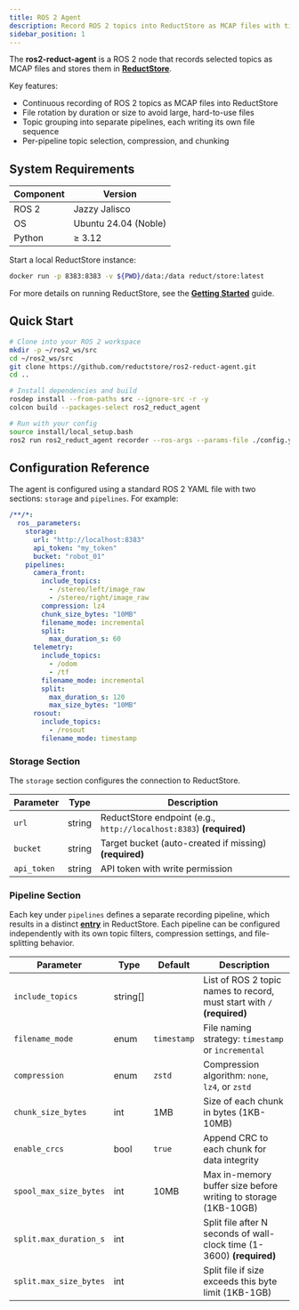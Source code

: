 ```yaml
---
title: ROS 2 Agent
description: Record ROS 2 topics into ReductStore as MCAP files with time-based indexing, labels, and compression.
sidebar_position: 1
---
```


<head>
  <link rel="canonical" href="https://www.reduct.store/docs/integrations" />
</head>

The **ros2-reduct-agent** is a ROS 2 node that records selected topics as MCAP files and stores them in [**ReductStore**](/).

Key features:

- Continuous recording of ROS 2 topics as MCAP files into ReductStore
- File rotation by duration or size to avoid large, hard-to-use files
- Topic grouping into separate pipelines, each writing its own file sequence
- Per-pipeline topic selection, compression, and chunking

## System Requirements

| Component | Version              |
| --------- | -------------------- |
| ROS 2     | Jazzy Jalisco        |
| OS        | Ubuntu 24.04 (Noble) |
| Python    | ≥ 3.12               |

Start a local ReductStore instance:

```bash
docker run -p 8383:8383 -v ${PWD}/data:/data reduct/store:latest
```

For more details on running ReductStore, see the [**Getting Started**](/docs/getting-started) guide.

## Quick Start

```bash
# Clone into your ROS 2 workspace
mkdir -p ~/ros2_ws/src
cd ~/ros2_ws/src
git clone https://github.com/reductstore/ros2-reduct-agent.git
cd ..

# Install dependencies and build
rosdep install --from-paths src --ignore-src -r -y
colcon build --packages-select ros2_reduct_agent

# Run with your config
source install/local_setup.bash
ros2 run ros2_reduct_agent recorder --ros-args --params-file ./config.yaml
```

## Configuration Reference

The agent is configured using a standard ROS 2 YAML file with two sections: `storage` and `pipelines`. For example:

```yaml
/**/*:
  ros__parameters:
    storage:
      url: "http://localhost:8383"
      api_token: "my_token"
      bucket: "robot_01"
    pipelines:
      camera_front:
        include_topics:
          - /stereo/left/image_raw
          - /stereo/right/image_raw
        compression: lz4
        chunk_size_bytes: "10MB"
        filename_mode: incremental
        split:
          max_duration_s: 60
      telemetry:
        include_topics:
          - /odom
          - /tf
        filename_mode: incremental
        split:
          max_duration_s: 120
          max_size_bytes: "10MB"
      rosout:
        include_topics:
          - /rosout
        filename_mode: timestamp
```

### Storage Section

The `storage` section configures the connection to ReductStore.

| Parameter   | Type   | Description                                                         |
| ----------- | ------ | ------------------------------------------------------------------- |
| `url`       | string | ReductStore endpoint (e.g., `http://localhost:8383`) **(required)** |
| `bucket`    | string | Target bucket (auto-created if missing) **(required)**              |
| `api_token` | string | API token with write permission                                     |

### Pipeline Section

Each key under `pipelines` defines a separate recording pipeline, which results in a distinct [**entry**](../glossary#entry) in ReductStore. Each pipeline can be configured independently with its own topic filters, compression settings, and file-splitting behavior.

| Parameter              | Type      | Default     | Description                                                             |
| ---------------------- | --------- | ----------- | ----------------------------------------------------------------------- |
| `include_topics`       | string\[] |             | List of ROS 2 topic names to record, must start with `/` **(required)** |
| `filename_mode`        | enum      | `timestamp` | File naming strategy: `timestamp` or `incremental`                      |
| `compression`          | enum      | `zstd`      | Compression algorithm: `none`, `lz4`, or `zstd`                         |
| `chunk_size_bytes`     | int       | 1MB         | Size of each chunk in bytes (1KB-10MB)                                  |
| `enable_crcs`          | bool      | `true`      | Append CRC to each chunk for data integrity                             |
| `spool_max_size_bytes` | int       | 10MB        | Max in-memory buffer size before writing to storage (1KB-10GB)          |
| `split.max_duration_s` | int       |             | Split file after N seconds of wall-clock time (1-3600) **(required)**   |
| `split.max_size_bytes` | int       |             | Split file if size exceeds this byte limit (1KB-1GB)                    |
